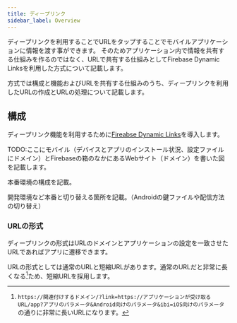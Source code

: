 ```yaml
---
title: ディープリンク
sidebar_label: Overview
---
```


ディープリンクを利用することでURLをタップすることでモバイルアプリケーションに情報を渡す事ができます。
そのためアプリケーション内で情報を共有する仕組みを作るのではなく、URLで共有する仕組みとしてFirebase Dynamic Linksを利用した方式について記載します。

方式では構成と機能およびURLを共有する仕組みのうち、ディープリンクを利用したURLの作成とURLの処理について記載します。

## 構成

ディープリンク機能を利用するために[Fireabse Dynamic Links](https://firebase.google.com/docs/dynamic-links)を導入します。

TODO:ここにモバイル（デバイスとアプリのインストール状況、設定ファイルにドメイン）とFirebaseの箱のなかにあるWebサイト（ドメイン）を書いた図を記載します。

本番環境の構成を記載。

開発環境など本番と切り替える箇所を記載。（Androidの鍵ファイルや配信方法の切り替え）

### URLの形式

ディープリンクの形式はURLのドメインとアプリケーションの設定を一致させたURLであればアプリに遷移できます。

URLの形式としては通常のURLと短縮URLがあります。通常のURLだと非常に長くなる[^1]ため、短縮URLを採用します。

[^1]: `https://関連付けするドメイン/?link=https://アプリケーションが受け取るURL/app?アプリのパラメータ&Android向けのパラメータ&ibi=iOS向けのパラメータ`の通りに非常に長いURLになります。